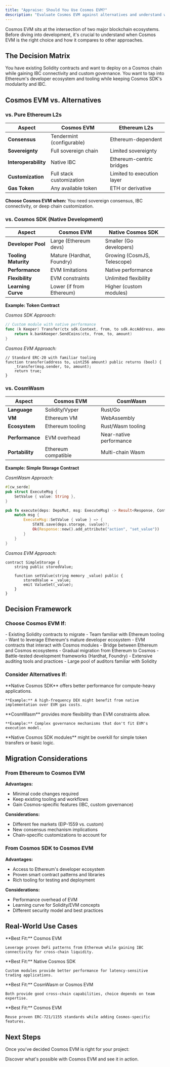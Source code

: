 ```yaml
---
title: "Appraise: Should You Use Cosmos EVM?"
description: "Evaluate Cosmos EVM against alternatives and understand when it's the right choice for your project."
---
```


Cosmos EVM sits at the intersection of two major blockchain ecosystems. Before diving into development, it's crucial to understand when Cosmos EVM is the right choice and how it compares to other approaches.

## The Decision Matrix

<CardGroup cols={2}>
  <Card title="Coming from Ethereum?" icon="ethereum">
    You have existing Solidity contracts and want to deploy on a Cosmos chain while gaining IBC connectivity and custom governance.
  </Card>
  <Card title="Coming from Cosmos?" icon="atom">
    You want to tap into Ethereum's developer ecosystem and tooling while keeping Cosmos SDK's modularity and IBC.
  </Card>
</CardGroup>

## Cosmos EVM vs. Alternatives

### vs. Pure Ethereum L2s

| Aspect | Cosmos EVM | Ethereum L2s |
|--------|------------|--------------|
| **Consensus** | Tendermint (configurable) | Ethereum-dependent |
| **Sovereignty** | Full sovereign chain | Limited sovereignty |
| **Interoperability** | Native IBC | Ethereum-centric bridges |
| **Customization** | Full stack customization | Limited to execution layer |
| **Gas Token** | Any available token | ETH or derivative |

**Choose Cosmos EVM when:** You need sovereign consensus, IBC connectivity, or deep chain customization.

### vs. Cosmos SDK (Native Development)

| Aspect | Cosmos EVM | Native Cosmos SDK |
|--------|------------|-------------------|
| **Developer Pool** | Large (Ethereum devs) | Smaller (Go developers) |
| **Tooling Maturity** | Mature (Hardhat, Foundry) | Growing (CosmJS, Telescope) |
| **Performance** | EVM limitations | Native performance |
| **Flexibility** | EVM constraints | Unlimited flexibility |
| **Learning Curve** | Lower (if from Ethereum) | Higher (custom modules) |

**Example: Token Contract**

*Cosmos SDK Approach:*
```go
// Custom module with native performance
func (k Keeper) Transfer(ctx sdk.Context, from, to sdk.AccAddress, amount sdk.Coins) error {
    return k.bankKeeper.SendCoins(ctx, from, to, amount)
}
```

*Cosmos EVM Approach:*
```solidity
// Standard ERC-20 with familiar tooling
function transfer(address to, uint256 amount) public returns (bool) {
    _transfer(msg.sender, to, amount);
    return true;
}
```

### vs. CosmWasm

| Aspect | Cosmos EVM | CosmWasm |
|--------|------------|----------|
| **Language** | Solidity/Vyper | Rust/Go |
| **VM** | Ethereum VM | WebAssembly |
| **Ecosystem** | Ethereum tooling | Rust/Wasm tooling |
| **Performance** | EVM overhead | Near-native performance |
| **Portability** | Ethereum compatible | Multi-chain Wasm |

**Example: Simple Storage Contract**

*CosmWasm Approach:*
```rust
#[cw_serde]
pub struct ExecuteMsg {
    SetValue { value: String },
}

pub fn execute(deps: DepsMut, msg: ExecuteMsg) -> Result<Response, ContractError> {
    match msg {
        ExecuteMsg::SetValue { value } => {
            STATE.save(deps.storage, &value)?;
            Ok(Response::new().add_attribute("action", "set_value"))
        }
    }
}
```

*Cosmos EVM Approach:*
```solidity
contract SimpleStorage {
    string public storedValue;

    function setValue(string memory _value) public {
        storedValue = _value;
        emit ValueSet(_value);
    }
}
```

## Decision Framework

### Choose Cosmos EVM If:

<AccordionGroup>
  <Accordion title="You Have Ethereum Experience">
    - Existing Solidity contracts to migrate
    - Team familiar with Ethereum tooling
    - Want to leverage Ethereum's mature developer ecosystem
  </Accordion>

  <Accordion title="You Need Hybrid Functionality">
    - EVM contracts that interact with Cosmos modules
    - Bridge between Ethereum and Cosmos ecosystems
    - Gradual migration from Ethereum to Cosmos
  </Accordion>

  <Accordion title="You Want Proven Tooling">
    - Battle-tested development frameworks (Hardhat, Foundry)
    - Extensive auditing tools and practices
    - Large pool of auditors familiar with Solidity
  </Accordion>
</AccordionGroup>

### Consider Alternatives If:

<AccordionGroup>
  <Accordion title="Performance is Critical">
    **Native Cosmos SDK** offers better performance for compute-heavy applications.

    **Example:** A high-frequency DEX might benefit from native implementation over EVM gas costs.
  </Accordion>

  <Accordion title="You Need Maximum Flexibility">
    **CosmWasm** provides more flexibility than EVM constraints allow.

    **Example:** Complex governance mechanisms that don't fit EVM's execution model.
  </Accordion>

  <Accordion title="You're Building Simple Logic">
    **Native Cosmos SDK modules** might be overkill for simple token transfers or basic logic.
  </Accordion>
</AccordionGroup>

## Migration Considerations

### From Ethereum to Cosmos EVM

**Advantages:**
- Minimal code changes required
- Keep existing tooling and workflows
- Gain Cosmos-specific features (IBC, custom governance)

**Considerations:**
- Different fee markets (EIP-1559 vs. custom)
- New consensus mechanism implications
- Chain-specific customizations to account for

### From Cosmos SDK to Cosmos EVM

**Advantages:**
- Access to Ethereum's developer ecosystem
- Proven smart contract patterns and libraries
- Rich tooling for testing and deployment

**Considerations:**
- Performance overhead of EVM
- Learning curve for Solidity/EVM concepts
- Different security model and best practices

## Real-World Use Cases

<CardGroup cols={2}>
  <Card title="DeFi Protocols" icon="chart-line">
    **Best Fit:** Cosmos EVM

    Leverage proven DeFi patterns from Ethereum while gaining IBC connectivity for cross-chain liquidity.
  </Card>

  <Card title="High-Performance Trading" icon="zap">
    **Best Fit:** Native Cosmos SDK

    Custom modules provide better performance for latency-sensitive trading applications.
  </Card>

  <Card title="Cross-Chain Infrastructure" icon="network">
    **Best Fit:** CosmWasm or Cosmos EVM

    Both provide good cross-chain capabilities, choice depends on team expertise.
  </Card>

  <Card title="NFT Marketplaces" icon="image">
    **Best Fit:** Cosmos EVM

    Reuse proven ERC-721/1155 standards while adding Cosmos-specific features.
  </Card>
</CardGroup>

## Next Steps

Once you've decided Cosmos EVM is right for your project:

<Card title="Explore Capabilities" href="/docs/evm/developers/explore">
  Discover what's possible with Cosmos EVM and see it in action.
</Card>